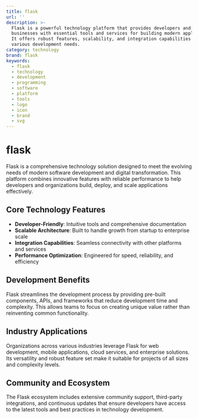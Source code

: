 ```yaml
---
title: flask
url: ''
description: >-
  Flask is a powerful technology platform that provides developers and
  businesses with essential tools and services for building modern applications.
  It offers robust features, scalability, and integration capabilities for
  various development needs.
category: technology
brand: flask
keywords:
  - flask
  - technology
  - development
  - programming
  - software
  - platform
  - tools
  - logo
  - icon
  - brand
  - svg
---
```


# flask

Flask is a comprehensive technology solution designed to meet the evolving needs of modern software development and digital transformation. This platform combines innovative features with reliable performance to help developers and organizations build, deploy, and scale applications effectively.

## Core Technology Features

- **Developer-Friendly**: Intuitive tools and comprehensive documentation
- **Scalable Architecture**: Built to handle growth from startup to enterprise scale
- **Integration Capabilities**: Seamless connectivity with other platforms and services
- **Performance Optimization**: Engineered for speed, reliability, and efficiency

## Development Benefits

Flask streamlines the development process by providing pre-built components, APIs, and frameworks that reduce development time and complexity. This allows teams to focus on creating unique value rather than reinventing common functionality.

## Industry Applications

Organizations across various industries leverage Flask for web development, mobile applications, cloud services, and enterprise solutions. Its versatility and robust feature set make it suitable for projects of all sizes and complexity levels.

## Community and Ecosystem

The Flask ecosystem includes extensive community support, third-party integrations, and continuous updates that ensure developers have access to the latest tools and best practices in technology development.
